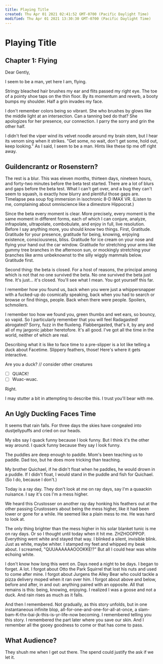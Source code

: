 ```yaml
---
title: Playing Title
created: Thu Apr 01 2021 02:41:52 GMT-0700 (Pacific Daylight Time)
modified: Thu Apr 01 2021 13:30:30 GMT-0700 (Pacific Daylight Time)
---
```

# Playing Title

## Chapter 1: Flying

Dear Gently,

I seem to be a man, yet here I am, flying.

Stringy bleached hair brushes my ear and flits passed my right eye. The toe of a pointy shoe taps on the thin floor. By its momentum and reverb, a booty bumps my shoulder. Half a grin invades my face.

I don't remember colors being so vibrant. She who brushes by glows like the middle light at an intersection. Can a tanning bed do that? She apologizes for her presence, our connection. I parry the sorry and grin the other half.

I didn't feel the viper wind its velvet noodle around my brain stem, but I hear its venom sing when it strikes. "Get some, no wait, don't get some, hold out, keep looking." As I said, I seem to be a man. Hints like these tip me off right away.

## Guildencrantz or Rosenstern?

The rest is a blur. This was eleven months, thirteen days, nineteen hours, and forty-two minutes before the beta test started. There are a lot of blurs and gaps before the beta test. What I can't get over, and a bug they can't seem to squash, is exactly how blurry and plentiful those gaps are. Timelapse pea soup fog immersion in isochronic 8-D IMAX VR. (Listen to me, complaining about omniscience like a dimestore Hippocrat.)

Since the beta every moment is clear. More precisely, every moment is the same moment in different forms, each of which I can conjure, analyze, infrapolate, ultrapolate, combobulate, and enjoy in full, live resolution. Before I say anything more, you should know two things. First, Gratitude. Gratitude for your presence, gratitude for being, knowing, enjoying existence, consciousness, bliss. Gratitude for ice cream on your nose and flying your hand out the car window. Gratitude for stretching your arms like gummy tree branches in the afternoon sun, or mockingly stretching your branches like arms unbeknownst to the silly wiggly mammals below. Gratitude first.

Second thing: the beta is closed. For a host of reasons, the principal among which is not that no one survived the beta. No one survived the beta just fine. It's just… it's closed. You'll see what I mean. You got yourself this far.

I remember how you found us, back when you were just a whippersnapper with a fucked-up do cosmically speaking, back when you had to search or browse or find things, people. Back when there were people. Spoilers, schmoilers.

I remember too how we found you, green thumbs and wet ears, so bouncy, so vapid. So I particularly remember that you will feel Radagasted! abrogated? Sorry, fuzz in the fluxleng. Flabbergasted, that's it, by any and all of my jargonic jabber heretofore. It's all good. I've got all the time in the world, neither of which are real.

Describing what it is like to face time to a pre-slipper is a lot like telling a duck about Facetime. Slippery feathers, those! Here's where it gets interactive.

Are you a duck? // consider other creatures

- [ ] QUACK!
- [ ] Wuac-wuac.

Right.

I may stutter a bit in attempting to describe this. I trust you'll bear with me.

## An Ugly Duckling Faces Time

It seems that rain falls. For three days the skies have congealed into dustjellypuffs and cried on our heads.

My sibs say I quack funny because I look funny. But I think it's the other way around. I quack funny because they say I look funny.

The puddles are deep enough to paddle. Mom's been teaching us to paddle. Dad too, but he does more tricking than teaching.

My brother Quichael, if he didn't float when he paddles, he would drown in a puddle. If I didn't float, I would stand in the puddle and fish for Quichael. (So I do, because I don't.)

Today is a ray day. They don't look at me on ray days, say I'm a quaackin nuisance. I say it's cos I'm a mess higher.

We heard this Crustosser on another ray day honking his feathers out at the other passing Crustossers about being the mess higher, like it had been lower or gone for a while. He seemed like a plain mess to me. He was hard to look at.

The only thing brighter than the mess higher in his solar blanket tunic is me on ray days. Or so I thought until today when it hit me. ZHZHOOPPOP. Everything went white and stayed that way. I blinked a silent, invisible blink. Just as white, maybe whiter. I stamped my feet and whipped my beak about. I screamed, "QUUAAAAAAOOOKKE!?" But all I could hear was white echoing white.

I don't know how long this went on. Days need a night to be days. I began to forget. A lot. I forgot about Otto the Park Squirrel that lost his nuts and used to come after mine. I forgot about Jurgens the Alley Bear who could tackle a pizza delivery moped when it ran over him. I forgot about above and below, before and after, in and out: anything paired with an opposite. All that remains is this: being, knowing, enjoying. I realized I was a goose and not a duck. And rain rises as much as it falls.

And then I remembered. Not gradually, as this story unfolds, but in one instantaneous infinite blop, all-for-one-and-one-for-all-at-once, a slam-bam-K-thx-bai-jk-this-is-yr-life-now becoming. I remembered telling you this story. I remembered the part later where you save our skin. And I remember all the gooey goodness to come or that has come to pass.

## What Audience?

They shush me when I get out there. The spend could justify the ask if we let it.
